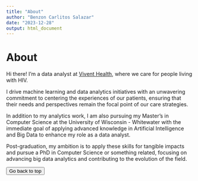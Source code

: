 ```yaml
---
title: "About"
author: "Benzon Carlitos Salazar"
date: "2023-12-28"
output: html_document
---
```


# About

Hi there! I'm a data analyst at [Vivent Health](https://viventhealth.org/), where we care for people living with HIV.

I drive machine learning and data analytics initiatives with an unwavering commitment to centering the experiences of 
our patients, ensuring that their needs and perspectives remain the focal point of our care strategies.

In addition to my analytics work, I am also pursuing my Master's in Computer Science at the University of Wisconsin - 
Whitewater with the immediate goal of applying advanced knowledge in Artificial Intelligence and Big Data to enhance my 
role as a data analyst. 

Post-graduation, my ambition is to apply these skills for tangible impacts and pursue a PhD in Computer Science or 
something related, focusing on advancing big data analytics and contributing to the evolution of the field.

<button onclick="window.scrollTo(0,0);">Go back to top</button>
